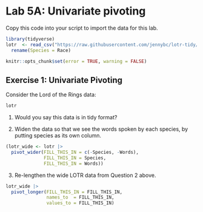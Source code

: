 # Lab 5A: Univariate pivoting

Copy this code into your script to import the data for this lab.

```r
library(tidyverse)
lotr  <- read_csv("https://raw.githubusercontent.com/jennybc/lotr-tidy/master/data/lotr_tidy.csv") |> 
  rename(Species = Race)
```

<!---The following chunk allows errors when knitting--->

```r
knitr::opts_chunk$set(error = TRUE, warning = FALSE)
```


## Exercise 1: Univariate Pivoting

Consider the Lord of the Rings data:

```r
lotr
```

1. Would you say this data is in tidy format?

   <!-- Describe why or why not in this space. -->

2. Widen the data so that we see the words spoken by each species, by putting species as its own column.

```r
(lotr_wide <- lotr |> 
  pivot_wider(FILL_THIS_IN = c(-Species, -Words), 
              FILL_THIS_IN = Species, 
              FILL_THIS_IN = Words))
```

3. Re-lengthen the wide LOTR data from Question 2 above.

```r
lotr_wide |> 
  pivot_longer(FILL_THIS_IN = FILL_THIS_IN, 
               names_to  = FILL_THIS_IN, 
               values_to = FILL_THIS_IN)
```
